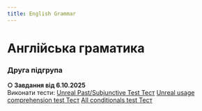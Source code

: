 ```yaml
---
title: English Grammar
---
```


# Англійська граматика

### Друга підгрупа



**○ Завдання від 6.10.2025** \
Виконати тести:
[Unreal Past/Subjunctive Test
Тест](https://krnu.org/mod/quiz/view.php?id=39853)
[Unreal usage comprehension test
Тест](https://krnu.org/mod/quiz/view.php?id=53051)
[All conditionals test
Тест](https://krnu.org/mod/quiz/view.php?id=26803)
